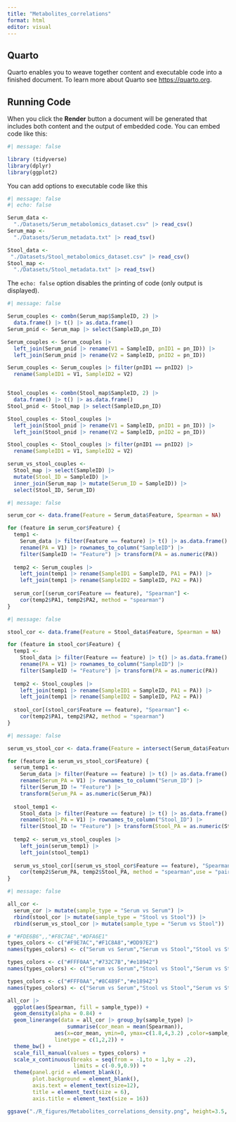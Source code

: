 ```yaml
---
title: "Metabolites_correlations"
format: html
editor: visual
---
```


## Quarto

Quarto enables you to weave together content and executable code into a finished document. To learn more about Quarto see <https://quarto.org>.

## Running Code

When you click the **Render** button a document will be generated that includes both content and the output of embedded code. You can embed code like this:

```r
#| message: false

library (tidyverse)
library(dplyr)
library(ggplot2)
```

You can add options to executable code like this

```r
#| message: false
#| echo: false

Serum_data <- 
  "./Datasets/Serum_metabolomics_dataset.csv" |> read_csv()
Serum_map <- 
  "./Datasets/Serum_metadata.txt" |> read_tsv()

Stool_data <- 
 "./Datasets/Stool_metabolomics_dataset.csv" |> read_csv()
Stool_map <- 
  "./Datasets/Stool_metadata.txt" |> read_tsv()
```

The `echo: false` option disables the printing of code (only output is displayed).

```r
#| message: false

Serum_couples <- combn(Serum_map$SampleID, 2) |> 
  data.frame() |> t() |> as.data.frame()
Serum_pnid <- Serum_map |> select(SampleID,pn_ID)

Serum_couples <- Serum_couples |> 
  left_join(Serum_pnid |> rename(V1 = SampleID, pnID1 = pn_ID)) |> 
  left_join(Serum_pnid |> rename(V2 = SampleID, pnID2 = pn_ID))

Serum_couples <- Serum_couples |> filter(pnID1 == pnID2) |> 
  rename(SampleID1 = V1, SampleID2 = V2)


Stool_couples <- combn(Stool_map$SampleID, 2) |> 
  data.frame() |> t() |> as.data.frame()
Stool_pnid <- Stool_map |> select(SampleID,pn_ID)

Stool_couples <- Stool_couples |> 
  left_join(Stool_pnid |> rename(V1 = SampleID, pnID1 = pn_ID)) |> 
  left_join(Stool_pnid |> rename(V2 = SampleID, pnID2 = pn_ID))

Stool_couples <- Stool_couples |> filter(pnID1 == pnID2) |> 
  rename(SampleID1 = V1, SampleID2 = V2)

serum_vs_stool_couples <- 
  Stool_map |> select(SampleID) |> 
  mutate(Stool_ID = SampleID) |> 
  inner_join(Serum_map |> mutate(Serum_ID = SampleID)) |> 
  select(Stool_ID, Serum_ID)

```

```r
#| message: false

serum_cor <- data.frame(Feature = Serum_data$Feature, Spearman = NA)

for (feature in serum_cor$Feature) {
  temp1 <- 
    Serum_data |> filter(Feature == feature) |> t() |> as.data.frame() |> 
    rename(PA = V1) |> rownames_to_column("SampleID") |> 
    filter(SampleID != "Feature") |> transform(PA = as.numeric(PA))
  
  temp2 <- Serum_couples |> 
    left_join(temp1 |> rename(SampleID1 = SampleID, PA1 = PA)) |> 
    left_join(temp1 |> rename(SampleID2 = SampleID, PA2 = PA))
  
  serum_cor[(serum_cor$Feature == feature), "Spearman"] <- 
    cor(temp2$PA1, temp2$PA2, method = "spearman")
}
```

```r
#| message: false

stool_cor <- data.frame(Feature = Stool_data$Feature, Spearman = NA)

for (feature in stool_cor$Feature) {
  temp1 <- 
    Stool_data |> filter(Feature == feature) |> t() |> as.data.frame() |> 
    rename(PA = V1) |> rownames_to_column("SampleID") |> 
    filter(SampleID != "Feature") |> transform(PA = as.numeric(PA))
  
  temp2 <- Stool_couples |> 
    left_join(temp1 |> rename(SampleID1 = SampleID, PA1 = PA)) |> 
    left_join(temp1 |> rename(SampleID2 = SampleID, PA2 = PA))
  
  stool_cor[(stool_cor$Feature == feature), "Spearman"] <- 
    cor(temp2$PA1, temp2$PA2, method = "spearman")
}

```

```r
#| message: false

serum_vs_stool_cor <- data.frame(Feature = intersect(Serum_data$Feature, Stool_data$Feature), Spearman = NA)

for (feature in serum_vs_stool_cor$Feature) {
  serum_temp1 <- 
    Serum_data |> filter(Feature == feature) |> t() |> as.data.frame() |> 
    rename(Serum_PA = V1) |> rownames_to_column("Serum_ID") |> 
    filter(Serum_ID != "Feature") |> 
    transform(Serum_PA = as.numeric(Serum_PA))
  
  stool_temp1 <- 
    Stool_data |> filter(Feature == feature) |> t() |> as.data.frame() |> 
    rename(Stool_PA = V1) |> rownames_to_column("Stool_ID") |> 
    filter(Stool_ID != "Feature") |> transform(Stool_PA = as.numeric(Stool_PA))
  
  temp2 <- serum_vs_stool_couples |> 
    left_join(serum_temp1) |> 
    left_join(stool_temp1)
  
  serum_vs_stool_cor[(serum_vs_stool_cor$Feature == feature), "Spearman"] <- 
    cor(temp2$Serum_PA, temp2$Stool_PA, method = "spearman",use = "pairwise.complete.obs")
}

```

```r
#| message: false

all_cor <- 
  serum_cor |> mutate(sample_type = "Serum vs Serum") |> 
  rbind(stool_cor |> mutate(sample_type = "Stool vs Stool")) |> 
  rbind(serum_vs_stool_cor |> mutate(sample_type = "Serum vs Stool"))

```

```r
# "#FDE6B6",,"#F8C7AE","#DFA6E1"
types_colors <- c("#F9E7AC","#F1C8A8","#DD97E2")
names(types_colors) <- c("Serum vs Serum","Serum vs Stool","Stool vs Stool")

types_colors <- c("#FFF0AA","#732C7B","#e18942")
names(types_colors) <- c("Serum vs Serum","Stool vs Stool","Serum vs Stool")

types_colors <- c("#FFF0AA","#8C489F","#e18942")
names(types_colors) <- c("Serum vs Serum","Stool vs Stool","Serum vs Stool")
```

```r

all_cor |> 
  ggplot(aes(Spearman, fill = sample_type)) + 
  geom_density(alpha = 0.84) +
  geom_linerange(data = all_cor |> group_by(sample_type) |> 
                   summarise(cor_mean = mean(Spearman)),
               aes(x=cor_mean, ymin=0, ymax=c(1.8,4,3.2) ,color=sample_type),
               linetype = c(1,2,2)) +
  theme_bw() + 
  scale_fill_manual(values = types_colors) +
  scale_x_continuous(breaks = seq(from = -1,to = 1,by = .2),
                     limits = c(-0.9,0.9)) +
  theme(panel.grid = element_blank(),
        plot.background = element_blank(),
        axis.text = element_text(size=12),
        title = element_text(size = 6),
        axis.title = element_text(size = 16))

```

```r
ggsave("./R_figures/Metabolites_correlations_density.png", height=3.5, width=5)
```
